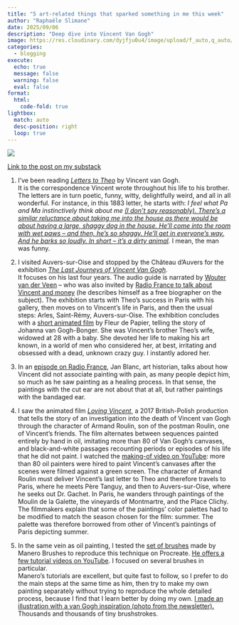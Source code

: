 ```yaml
---
title: "5 art-related things that sparked something in me this week"
author: "Raphaële Slimane"
date: 2025/09/06
description: "Deep dive into Vincent Van Gogh"
image: https://res.cloudinary.com/dyjfju0u4/image/upload/f_auto,q_auto/v1757408635/vangogh_ugqyo6.png
categories: 
  - blogging
execute: 
  echo: true
  message: false
  warning: false
  eval: false
format:
  html:
    code-fold: true
lightbox: 
  match: auto
  desc-position: right
  loop: true
---
```


![](https://res.cloudinary.com/dyjfju0u4/image/upload/f_auto,q_auto/v1757408635/vangogh_ugqyo6.png)

[Link to the post on my substack](https://raphaeleart.substack.com/p/5-art-related-things-that-sparked)

1. I’ve been reading *[Letters to Theo](https://www.vangoghmuseum.nl/en/highlights/letters)* by Vincent van Gogh.  
It is the correspondence Vincent wrote throughout his life to his brother.  
The letters are in turn poetic, funny, witty, delightfully weird, and all in all wonderful. For instance, in this 1883 letter, he starts with:  *I feel what Pa and Ma instinctively think about me [ (I don’t say reasonably). There’s a similar reluctance about taking me into the house as there would be about having a large, shaggy dog in the house. He’ll come into the room with wet paws – and then, he’s so shaggy. He’ll get in everyone’s way. And he barks so loudly. In short – it’s a dirty animal](https://www.vangoghmuseum.nl/en/highlights/letters/413).*  I mean, the man was funny.

2. I visited Auvers-sur-Oise and stopped by the Château d’Auvers for the exhibition *[The Last Journeys of Vincent Van Gogh](https://www.chateau-auvers.fr/actualite/1958/2855-exposition-van-gogh-les-derniers-voyages-prolongation.htm)*.  
It focuses on his last four years. The audio guide is narrated by [Wouter van der Veen](https://www.youtube.com/watch?v=0trslbuUdps) – who was also invited by [Radio France to talk about Vincent and money](https://www.radiofrance.fr/franceculture/podcasts/la-compagnie-des-oeuvres/une-oeuvre-en-or-5714334) (he describes himself as a free biographer on the subject).  The exhibition starts with Theo’s success in Paris with his gallery, then moves on to Vincent’s life in Paris, and then the usual steps: Arles, Saint-Rémy, Auvers-sur-Oise.  The exhibition concludes with a [short animated film](https://www.fleurdepapier.com/actualites.html) by Fleur de Papier, telling the story of Johanna van Gogh-Bonger. She was Vincent’s brother Theo’s wife, widowed at 28 with a baby. She devoted her life to making his art known, in a world of men who considered her, at best, irritating and obsessed with a dead, unknown crazy guy. I instantly adored her.  



3. In an [episode on Radio France](https://www.radiofrance.fr/franceculture/podcasts/la-compagnie-des-oeuvres/l-art-athee-de-van-gogh-2221380), Jan Blanc, art historian, talks about how Vincent did not associate painting with pain, as many people depict him, so much as he saw painting as a healing process.  In that sense, the paintings with the cut ear are not about that at all, but rather paintings with the bandaged ear.  



4. I saw the animated film *[Loving Vincent](https://en.wikipedia.org/wiki/Loving_Vincent)*, a 2017 British-Polish production that tells the story of an investigation into the death of Vincent van Gogh through the character of Armand Roulin, son of the postman Roulin, one of Vincent’s friends. The film alternates between sequences painted entirely by hand in oil, imitating more than 80 of Van Gogh's canvases, and black-and-white passages recounting periods or episodes of his life that he did not paint. I watched the [making-of video on YouTube](https://www.youtube.com/watch?v=QE9Q_7bfHsM): more than 80 oil painters were hired to paint Vincent's canvases after the scenes were filmed against a green screen.  The character of Armand Roulin must deliver Vincent's last letter to Theo and therefore travels to Paris, where he meets Père Tanguy, and then to Auvers-sur-Oise, where he seeks out Dr. Gachet.  In Paris, he wanders through paintings of the Moulin de la Galette, the vineyards of Montmartre, and the Place Clichy.  The filmmakers explain that some of the paintings' color palettes had to be modified to match the season chosen for the film: summer. The palette was therefore borrowed from other of Vincent’s paintings of Paris depicting summer.  


5. In the same vein as oil painting, I tested the [set of brushes](https://ittaimanero.gumroad.com/l/ThickPaintforProcreate) made by Manero Brushes to reproduce this technique on Procreate.  [He offers a few tutorial videos on YouTube](https://www.youtube.com/watch?v=GJK-FPT4Zlg&list=PLZRcv92LlzAXcKf1NsoQovs8ivRalgf9Q). I focused on several brushes in particular.  
Manero's tutorials are excellent, but quite fast to follow, so I prefer to do the main steps at the same time as him, then try to make my own painting separately without trying to reproduce the whole detailed process, because I find that I learn better by doing my own.  [I made an illustration with a van Gogh inspiration (photo from the newsletter).](https://www.instagram.com/slimaneraphaele/) Thousands and thousands of tiny brushstrokes.  

